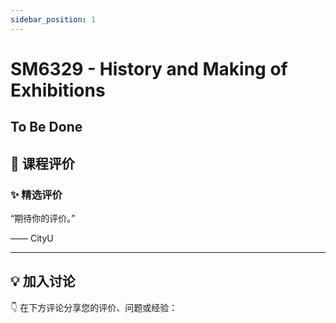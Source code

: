 ```yaml
---
sidebar_position: 1
---
```



# SM6329 - History and Making of Exhibitions

## To Be Done

## **💬 课程评价**

### ✨ **精选评价**
<div className={commentStyles.commentBox}>
    <p className={commentStyles.commentText}>
        “期待你的评价。”
    </p>
    <p className={commentStyles.commentAuthor}>—— CityU</p>
</div>

---

## **💡 加入讨论**

👇 在下方评论分享您的评价、问题或经验：
<Utterances />
